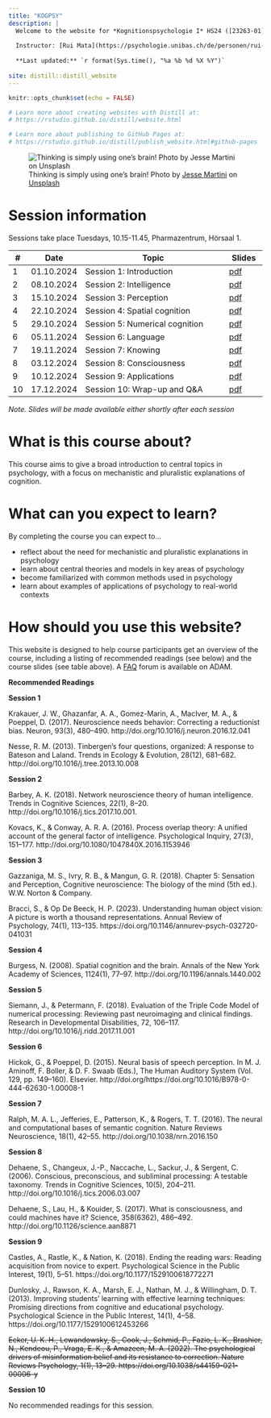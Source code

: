 ```yaml
---
title: "KOGPSY"
description: |
  Welcome to the website for *Kognitionspsychologie I* HS24 ([23263-01](https://vorlesungsverzeichnis.unibas.ch/de/home?id=284655))
  
  Instructor: [Rui Mata](https://psychologie.unibas.ch/de/personen/rui-mata/about-me/), University of Basel
  
  **Last updated:** `r format(Sys.time(), "%a %b %d %X %Y")`
  
site: distill::distill_website
---
```


```r
knitr::opts_chunk$set(echo = FALSE)

# Learn more about creating websites with Distill at:
# https://rstudio.github.io/distill/website.html

# Learn more about publishing to GitHub Pages at:
# https://rstudio.github.io/distill/publish_website.html#github-pages

```

![Thinking is simply using one's brain! <span>Photo by <a href="https://unsplash.com/@jessemartini?utm_source=unsplash&amp;utm_medium=referral&amp;utm_content=creditCopyText">Jesse Martini</a> on <a href="https://unsplash.com/s/photos/brain?utm_source=unsplash&amp;utm_medium=referral&amp;utm_content=creditCopyText">Unsplash</a></span>](photos/jesse-martini-Iod3vdjKE1E-unsplash.jpg)

# Session information

Sessions take place Tuesdays, 10.15-11.45, Pharmazentrum, Hörsaal 1. 

::: l-body
| # | Date     | Topic                         | Slides |
|---| ---------|-------------------------------|--------|
| 1 | 01.10.2024 | Session 1: Introduction | [pdf](presentations/KOGPSY_session1.pdf) |
| 2 | 08.10.2024 | Session 2: Intelligence | [pdf](presentations/KOGPSY_session2.pdf) |
| 3 | 15.10.2024 | Session 3: Perception | [pdf](presentations/KOGPSY_session3.pdf)  |
| 4 | 22.10.2024 | Session 4: Spatial cognition | [pdf](presentations/KOGPSY_session4.pdf) |
| 5 | 29.10.2024 | Session 5: Numerical cognition | [pdf](presentations/KOGPSY_session5.pdf) |
| 6 | 05.11.2024 | Session 6: Language | [pdf](presentations/KOGPSY_session6.pdf) |
| 7 | 19.11.2024 | Session 7: Knowing | [pdf](presentations/KOGPSY_session7.pdf) |
| 8 | 03.12.2024 | Session 8: Consciousness | [pdf](presentations/KOGPSY_session8.pdf) |
| 9 | 10.12.2024 | Session 9: Applications | [pdf](presentations/KOGPSY_session9.pdf) |
|10 | 17.12.2024 | Session 10: Wrap-up and Q&A | [pdf](presentations/KOGPSY_session10.pdf)  |
:::

*Note. Slides will be made available either shortly after each session*

# What is this course about?

This course aims to give a broad introduction to central topics in psychology, with a focus on mechanistic and pluralistic explanations of cognition. 

# What can you expect to learn?

By completing the course you can expect to...

- reflect about the need for mechanistic and pluralistic explanations in psychology
- learn about central theories and models in key areas of psychology
- become familiarized with common methods used in psychology
- learn about examples of applications of psychology to real-world contexts

# How should you use this website?

This website is designed to help course participants get an overview of the course, including a listing of recommended readings (see below) and the course slides (see table above). A [FAQ](https://adam.unibas.ch/goto_adam_crs_1736790.html) forum is available on ADAM. 

**Recommended Readings**

**Session 1**

Krakauer, J. W., Ghazanfar, A. A., Gomez-Marin, A., MacIver, M. A., & Poeppel, D. (2017). Neuroscience needs behavior: Correcting a reductionist bias. Neuron, 93(3), 480–490. http://doi.org/10.1016/j.neuron.2016.12.041

Nesse, R. M. (2013). Tinbergen’s four questions, organized: A response to Bateson and Laland. Trends in Ecology & Evolution, 28(12), 681–682. http://doi.org/10.1016/j.tree.2013.10.008

**Session 2**

Barbey, A. K. (2018). Network neuroscience theory of human intelligence. Trends in Cognitive Sciences, 22(1), 8–20. http://doi.org/10.1016/j.tics.2017.10.001.

Kovacs, K., & Conway, A. R. A. (2016). Process overlap theory: A unified account of the general factor of intelligence. Psychological Inquiry, 27(3), 151–177. http://doi.org/10.1080/1047840X.2016.1153946

**Session 3**

Gazzaniga, M. S., Ivry, R. B., & Mangun, G. R. (2018). Chapter 5: Sensation and Perception, Cognitive neuroscience: The biology of the mind (5th ed.). W.W. Norton & Company. 

Bracci, S., & Op De Beeck, H. P. (2023). Understanding human object vision: A picture is worth a thousand representations. Annual Review of Psychology, 74(1), 113–135. https://doi.org/10.1146/annurev-psych-032720-041031

**Session 4**

Burgess, N. (2008). Spatial cognition and the brain. Annals of the New York Academy of Sciences, 1124(1), 77–97. http://doi.org/10.1196/annals.1440.002

**Session 5**

Siemann, J., & Petermann, F. (2018). Evaluation of the Triple Code Model of numerical processing: Reviewing past neuroimaging and clinical findings. Research in Developmental Disabilities, 72, 106–117. http://doi.org/10.1016/j.ridd.2017.11.001

**Session 6**

Hickok, G., & Poeppel, D. (2015). Neural basis of speech perception. In M. J. Aminoff, F. Boller, & D. F. Swaab (Eds.), The Human Auditory System (Vol. 129, pp. 149–160). Elsevier. http://doi.org/https://doi.org/10.1016/B978-0-444-62630-1.00008-1

**Session 7**

Ralph, M. A. L., Jefferies, E., Patterson, K., & Rogers, T. T. (2016). The neural and computational bases of semantic cognition. Nature Reviews Neuroscience, 18(1), 42–55. http://doi.org/10.1038/nrn.2016.150

**Session 8**

Dehaene, S., Changeux, J.-P., Naccache, L., Sackur, J., & Sergent, C. (2006). Conscious, preconscious, and subliminal processing: A testable taxonomy. Trends in Cognitive Sciences, 10(5), 204–211. http://doi.org/10.1016/j.tics.2006.03.007

Dehaene, S., Lau, H., & Kouider, S. (2017). What is consciousness, and could machines have it? Science, 358(6362), 486–492. http://doi.org/10.1126/science.aan8871

**Session 9**

Castles, A., Rastle, K., & Nation, K. (2018). Ending the reading wars: Reading acquisition from novice to expert. Psychological Science in the Public Interest, 19(1), 5–51. https://doi.org/10.1177/1529100618772271

Dunlosky, J., Rawson, K. A., Marsh, E. J., Nathan, M. J., & Willingham, D. T. (2013). Improving students’ learning with effective learning techniques: Promising directions from cognitive and educational psychology. Psychological Science in the Public Interest, 14(1), 4–58. https://doi.org/10.1177/1529100612453266

~~Ecker, U. K. H., Lewandowsky, S., Cook, J., Schmid, P., Fazio, L. K., Brashier, N., Kendeou, P., Vraga, E. K., & Amazeen, M. A. (2022). The psychological drivers of misinformation belief and its resistance to correction. Nature Reviews Psychology, 1(1), 13–29. https://doi.org/10.1038/s44159-021-00006-y~~

**Session 10**

No recommended readings for this session.